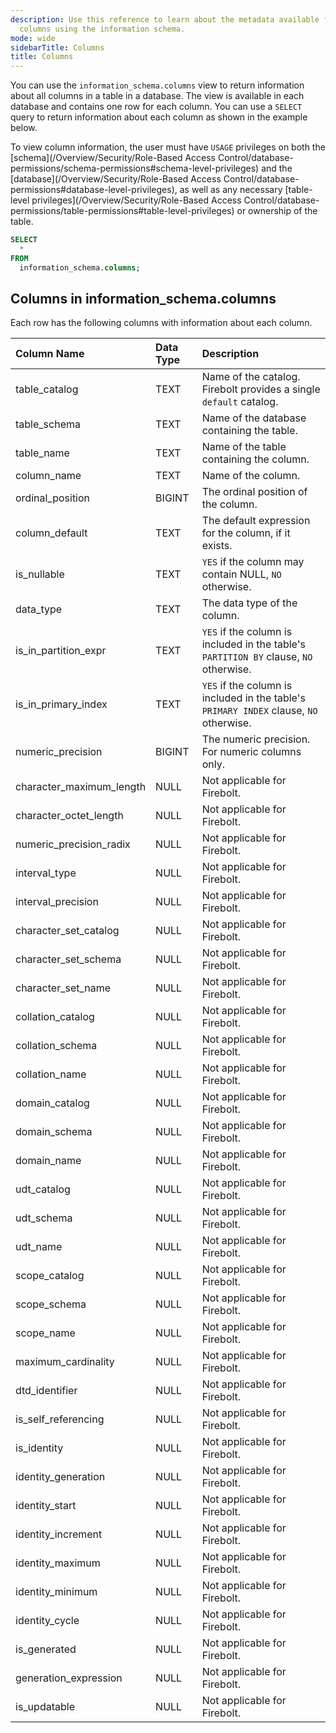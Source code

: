 ```yaml
---
description: Use this reference to learn about the metadata available for Firebolt
  columns using the information schema.
mode: wide
sidebarTitle: Columns
title: Columns
---
```



You can use the `information_schema.columns` view to return information about all columns in a table in a database. The view is available in each database and contains one row for each column. You can use a `SELECT` query to return information about each column as shown in the example below.

To view column information, the user must have `USAGE` privileges on both the [schema](/Overview/Security/Role-Based Access Control/database-permissions/schema-permissions#schema-level-privileges) and the [database](/Overview/Security/Role-Based Access Control/database-permissions#database-level-privileges), as well as any necessary [table-level privileges](/Overview/Security/Role-Based Access Control/database-permissions/table-permissions#table-level-privileges) or ownership of the table.

```sql
SELECT
  *
FROM
  information_schema.columns;
```

## Columns in information_schema.columns

Each row has the following columns with information about each column.

| Column Name               | Data Type | Description|
|:--------------------------|:----------|:-----------|
| table_catalog             | TEXT    | Name of the catalog. Firebolt provides a single `default` catalog. |
| table_schema              | TEXT    | Name of the database containing the table. |
| table_name                | TEXT    | Name of the table containing the column. |
| column_name               | TEXT    | Name of the column. |
| ordinal_position          | BIGINT  | The ordinal position of the column. |
| column_default            | TEXT    | The default expression for the column, if it exists. |
| is_nullable               | TEXT    | `YES` if the column may contain NULL, `NO` otherwise. |
| data_type                 | TEXT    | The data type of the column. |
| is_in_partition_expr      | TEXT    | `YES` if the column is included in the table's `PARTITION BY` clause, `NO` otherwise. |
| is_in_primary_index       | TEXT    | `YES` if the column is included in the table's `PRIMARY INDEX` clause, `NO` otherwise. |
| numeric_precision         | BIGINT    | The numeric precision. For numeric columns only. |
| character_maximum_length  | NULL      | Not applicable for Firebolt. |
| character_octet_length    | NULL      | Not applicable for Firebolt. |
| numeric_precision_radix   | NULL      | Not applicable for Firebolt. |
| interval_type             | NULL      | Not applicable for Firebolt. |
| interval_precision        | NULL      | Not applicable for Firebolt. |
| character_set_catalog     | NULL      | Not applicable for Firebolt. |
| character_set_schema      | NULL      | Not applicable for Firebolt. |
| character_set_name        | NULL      | Not applicable for Firebolt. |
| collation_catalog         | NULL      | Not applicable for Firebolt. |
| collation_schema          | NULL      | Not applicable for Firebolt. |
| collation_name            | NULL      | Not applicable for Firebolt. |
| domain_catalog            | NULL      | Not applicable for Firebolt. |
| domain_schema             | NULL      | Not applicable for Firebolt. |
| domain_name               | NULL      | Not applicable for Firebolt. |
| udt_catalog               | NULL      | Not applicable for Firebolt. |
| udt_schema                | NULL      | Not applicable for Firebolt. |
| udt_name                  | NULL      | Not applicable for Firebolt. |
| scope_catalog             | NULL      | Not applicable for Firebolt. |
| scope_schema              | NULL      | Not applicable for Firebolt. |
| scope_name                | NULL      | Not applicable for Firebolt. |
| maximum_cardinality       | NULL      | Not applicable for Firebolt. |
| dtd_identifier            | NULL      | Not applicable for Firebolt. |
| is_self_referencing       | NULL      | Not applicable for Firebolt. |
| is_identity               | NULL      | Not applicable for Firebolt. |
| identity_generation       | NULL      | Not applicable for Firebolt. |
| identity_start            | NULL      | Not applicable for Firebolt. |
| identity_increment        | NULL      | Not applicable for Firebolt. |
| identity_maximum          | NULL      | Not applicable for Firebolt. |
| identity_minimum          | NULL      | Not applicable for Firebolt. |
| identity_cycle            | NULL      | Not applicable for Firebolt. |
| is_generated              | NULL      | Not applicable for Firebolt. |
| generation_expression     | NULL      | Not applicable for Firebolt. |
| is_updatable              | NULL      | Not applicable for Firebolt. |

